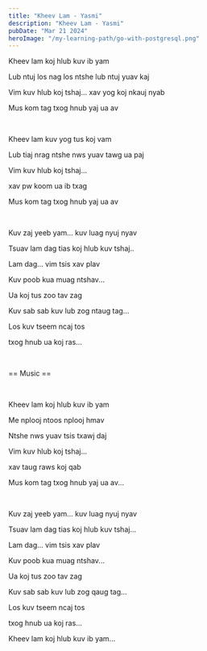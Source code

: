```yaml
---
title: "Kheev Lam - Yasmi"
description: "Kheev Lam - Yasmi"
pubDate: "Mar 21 2024"
heroImage: "/my-learning-path/go-with-postgresql.png"
---
```


Kheev lam koj hlub kuv ib yam

Lub ntuj los nag los ntshe lub ntuj yuav kaj

Vim kuv hlub koj tshaj... xav yog koj nkauj nyab

Mus kom tag txog hnub yaj ua av

<br />

Kheev lam kuv yog tus koj vam

Lub tiaj nrag ntshe nws yuav tawg ua paj

Vim kuv hlub koj tshaj...

xav pw koom ua ib txag

Mus kom tag txog hnub yaj ua av

<br />

Kuv zaj yeeb yam... kuv luag nyuj nyav

Tsuav lam dag tias koj hlub kuv tshaj..

Lam dag... vim tsis xav plav

Kuv poob kua muag ntshav...

Ua koj tus zoo tav zag

Kuv sab sab kuv lub zog ntaug tag...

Los kuv tseem ncaj tos

txog hnub ua koj ras...

<br />

== Music ==

<br />

Kheev lam koj hlub kuv ib yam

Me nplooj ntoos nplooj hmav

Ntshe nws yuav tsis txawj daj

Vim kuv hlub koj tshaj...

xav taug raws koj qab

Mus kom tag txog hnub yaj ua av...

<br />

Kuv zaj yeeb yam... kuv luag nyuj nyav

Tsuav lam dag tias koj hlub kuv tshaj...

Lam dag... vim tsis xav plav

Kuv poob kua muag ntshav...

Ua koj tus zoo tav zag

Kuv sab sab kuv lub zog qaug tag...

Los kuv tseem ncaj tos

txog hnub ua koj ras...

Kheev lam koj hlub kuv ib yam...

